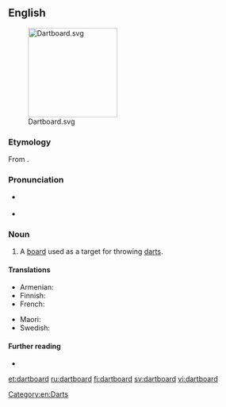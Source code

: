==English==
[[File:Dartboard.svg|right|180px]]

===Etymology===
From {{compound|dart|board|lang=en}}.

===Pronunciation===
* {{a|RP}} {{IPA|/ˈdɑːtbɔːd/|lang=en}}
* {{audio|en-us-dartboard.ogg|Audio (US)|lang=en}}

===Noun===
{{en-noun}}

# A [[board]] used as a target for throwing [[darts]].

====Translations====
{{trans-top|target for darts}}
* Armenian: {{t|hy|[[դարթսի տախտակ]]|sc=Armn}}
* Finnish: {{t+|fi|tikkataulu}}
* French: {{t+|fr|cible|f}}
{{trans-mid}}
* Maori: {{t|mi|papa kōpere}}
* Swedish: {{t|sv|piltavla|c}}
{{trans-bottom}}

====Further reading====
* {{pedialite|Darts}}

[[Category:en:Darts]]

[[et:dartboard]]
[[ru:dartboard]]
[[fi:dartboard]]
[[sv:dartboard]]
[[vi:dartboard]]